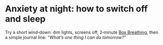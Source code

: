 
# Anxiety at night: how to switch off and sleep

Try a short wind‑down: dim lights, screens off, 2‑minute [Box Breathing](/calm/box-breathing), then a simple journal line: *“What’s one thing I can do tomorrow?”*

